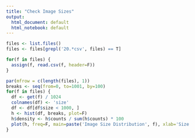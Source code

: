 ```yaml
---
title: "Check Image Sizes"
output:
  html_document: default
  html_notebook: default
---
```


```r
files <- list.files()
files <- files[grepl('20.*csv', files) == T]

for(f in files) {
  assign(f, read.csv(f, header=F))
}

par(mfrow = c(length(files), 1))
breaks <- seq(from=0, to=1001, by=100)
for(f in files) {
  df <- get(f) / 1024
  colnames(df) <- 'size'
  df <- df[df$size < 1000, ]
  h <- hist(df, breaks, plot=F)
  h$density <- h$counts / sum(h$counts) * 100
  plot(h, freq=F, main=paste('Image Size Distribution', f), xlab='Size in KB', ylab='Percent %')
}
```

